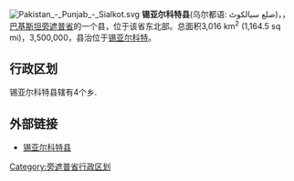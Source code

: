 [[File:Pakistan_-_Punjab_-_Sialkot.svg|right]]
'''锡亚尔科特县'''(乌尔都语: ضلع سیالکوٹ)，，[[巴基斯坦|巴基斯坦]][[旁遮普省|旁遮普省]]的一个县，位于该省东北部。总面积3,016 km<sup>2</sup> (1,164.5 sq mi)，3,500,000，县治位于[[锡亚尔科特|锡亚尔科特]]。

== 行政区划 ==
锡亚尔科特县辖有4个乡.

==外部链接==
*[https://web.archive.org/web/20100721202304/http://www.sialkot.gov.pk/ 锡亚尔科特县]

{{旁遮普省行政区划}}

[[Category:旁遮普省行政区划|Category:旁遮普省行政区划]]